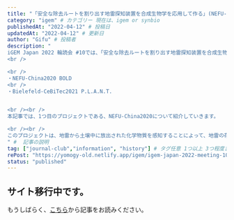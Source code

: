 ```yaml
---
title: "「安全な除去ルートを割り出す地雷探知装置を合成生物学を応用して作る」(NEFU-China2020 BOLD) - iGEM Japan 2022 定例会 (輪読会) #10-1" # タイトル
category: "igem" # カテゴリー 現在は、igem or synbio
publishedAt: "2022-04-12" # 投稿日
updatedAt: "2022-04-12" # 更新日
author: "Gifu" # 投稿者
description: "
iGEM Japan 2022 輪読会 #10では、「安全な除去ルートを割り出す地雷探知装置を合成生物学を応用して作る」をテーマに、以下の2つのプロジェクトが紹介されました。
<br />

<br />
・NEFU-China2020 BOLD
<br />
・Bielefeld-CeBiTec2021 P.L.A.N.T.


<br /><br />
本記事では、1つ目のプロジェクトである、NEFU-China2020について紹介していきます。

<br /><br />
このプロジェクトは、地雷から土壌中に放出された化学物質を感知することによって、地雷の存在確率を計算し最適な地雷除去ルートを提案しようというプロジェクトです。
" #  記事の説明
tag: ["journal-club","information", "history"] # タグ任意 1つ以上 3つ程度まで
rePost: "https://yomogy-old.netlify.app/igem/igem-japan-2022-meeting-10-1" # 記事の転載の場合は"url"を記入。例 : "https//yomogy"
status: "published"
---
```


## サイト移行中です。

もうしばらく、[こちら](https://yomogy-old.netlify.app/igem/igem-japan-2022-meeting-10-1)から記事をお読みください。
